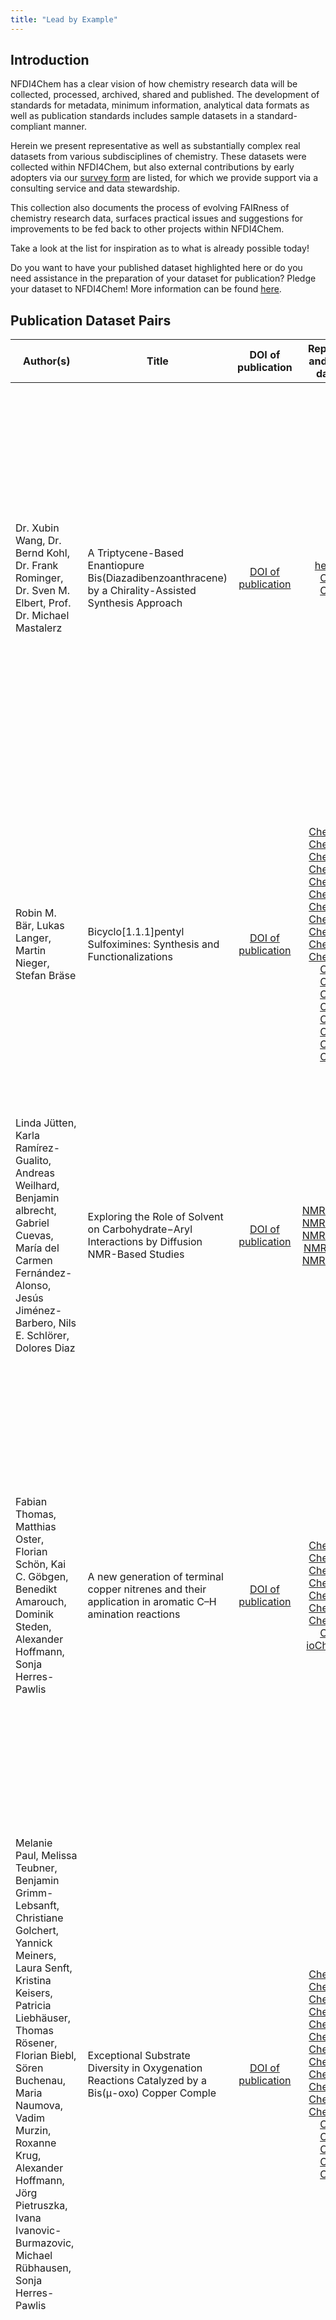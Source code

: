 ```yaml
---
title: "Lead by Example"
---
```


## Introduction

NFDI4Chem has a clear vision of how chemistry research data will be collected, processed, archived, shared and published. The development of standards for metadata, minimum information, analytical data formats as well as publication standards includes sample datasets in a standard-compliant manner.

Herein we present representative as well as substantially complex real datasets from various subdisciplines of chemistry. These datasets were collected within NFDI4Chem, but also external contributions by early adopters via our [survey form](https://docs.google.com/forms/d/e/1FAIpQLSdd_4oNSM0Q4epJwxNU5zthL_0JroGSYl4ILMLR0G1Xo9YbRw/viewform) are listed, for which we provide support via a consulting service and data stewardship. 

This collection also documents the process of evolving FAIRness of chemistry research data, surfaces practical issues and suggestions for improvements to be fed back to other projects within NFDI4Chem.

Take a look at the list for inspiration as to what is already possible today!

Do you want to have your published dataset highlighted here or do you need assistance in the preparation of your dataset for publication? Pledge your dataset to NFDI4Chem! More information can be found [here](https://www.nfdi4chem.de/index.php/2022/02/02/data-pledge-lets-lead-by-example-2/).

## Publication Dataset Pairs

|Author(s)                                                                                                                                                                                                                                                                                                                                         |Title                                                                                                                                                             |DOI of publication                                             |Repository and DOI of dataset                                                                                                                                                                                                                                                                                                                                                                                                                                                                                                                                                                                                                                                                                                                                                                                                                                                                                                                                                                                                                                                                                                                                                                                                                                                                                                    |Curator(s)                                           |Description of dataset                                                                                                                                                                                                                                                                                                                                                                                                                                                                                                                                                                                                              |
|--------------------------------------------------------------------------------------------------------------------------------------------------------------------------------------------------------------------------------------------------------------------------------------------------------------------------------------------------|------------------------------------------------------------------------------------------------------------------------------------------------------------------|:-------------------------------------------------------------:|:-------------------------------------------------------------------------------------------------------------------------------------------------------------------------------------------------------------------------------------------------------------------------------------------------------------------------------------------------------------------------------------------------------------------------------------------------------------------------------------------------------------------------------------------------------------------------------------------------------------------------------------------------------------------------------------------------------------------------------------------------------------------------------------------------------------------------------------------------------------------------------------------------------------------------------------------------------------------------------------------------------------------------------------------------------------------------------------------------------------------------------------------------------------------------------------------------------------------------------------------------------------------------------------------------------------------------------:|:---------------------------------------------------:|------------------------------------------------------------------------------------------------------------------------------------------------------------------------------------------------------------------------------------------------------------------------------------------------------------------------------------------------------------------------------------------------------------------------------------------------------------------------------------------------------------------------------------------------------------------------------------------------------------------------------------|
|Dr. Xubin Wang, Dr. Bernd Kohl, Dr. Frank Rominger, Dr. Sven M. Elbert, Prof. Dr. Michael Mastalerz                                                                                                                                                                                                                                               |A Triptycene-Based Enantiopure Bis(Diazadibenzoanthracene) by a Chirality-Assisted Synthesis Approach                                                             |[DOI of publication](https://doi.org/10.1002/chem.202002781)   |[heiDATA](https://heidata.uni-heidelberg.de/dataset.xhtml?persistentId=doi:10.11588/data/46LINE&version=1.0)<br/>[CCDC](https://dx.doi.org/10.5517/ccdc.csd.cc25b961)<br/>[CCDC](https://dx.doi.org/10.5517/ccdc.csd.cc25b972)                                                                                                                                                                                                                                                                                                                                                                                                                                                                                                                                                                                                                                                                                                                                                                                                                                                                                                                                                                                                                                                                                                   |curated by publishing authors                        |The datasets, curated by the publishing authors, and published in heiData, contains data of NMR, MS, IR in the instrument manufacturers formats.The IR data is also available in TSV format. Elemental analysis data is provided as JPG. Crystallographic data as CIF are available from CCDC. References to datasets in CCDC are given in the supporting information PDF of the corresponding article.                                                                                                                                                                                                                             |
|Robin M. Bär, Lukas Langer, Martin Nieger, Stefan Bräse                                                                                                                                                                                                                                                                                           |Bicyclo\[1.1.1\]pentyl Sulfoximines: Synthesis and Functionalizations                                                                                             |[DOI of publication](https://doi.org/10.1002/adsc.201901453)   |[Chemotion](https://dx.doi.org/10.14272/NMNCNBZSKZJASF-UHFFFAOYSA-N.1)<br/>[Chemotion](https://dx.doi.org/10.14272/DMHUHEHJOBWIMO-UHFFFAOYSA-N.1)<br/>[Chemotion](https://dx.doi.org/10.14272/PHPYRTSEAMTSEI-UHFFFAOYSA-N.1)<br/>[Chemotion](https://dx.doi.org/10.14272/PLJOXMUHAAQZQY-UHFFFAOYSA-N.1)<br/>[Chemotion](https://dx.doi.org/10.14272/UAZVVKAIALHHII-UHFFFAOYSA-N.1)<br/>[Chemotion](https://dx.doi.org/10.14272/LFQXFMHDVUMDRF-UHFFFAOYSA-N.1)<br/>[Chemotion](https://dx.doi.org/10.14272/AICNJBZHCMEDFX-UHFFFAOYSA-N.1)<br/>[Chemotion](https://dx.doi.org/10.14272/NEKGDCIKXKJMQB-UHFFFAOYSA-N.2)<br/>[Chemotion](https://dx.doi.org/10.14272/XVYUYMKGDFPRBJ-UHFFFAOYSA-N.2)<br/>[Chemotion](https://dx.doi.org/10.14272/JPDHSBXYSZUVMX-UHFFFAOYSA-N.1)<br/>[Chemotion](https://dx.doi.org/10.14272/XPZLSBJQMZMCMC-UHFFFAOYSA-N.1)<br/>[CCDC](https://dx.doi.org/10.5517/ccdc.csd.cc23hkz5)<br/>[CCDC](https://dx.doi.org/10.5517/ccdc.csd.cc23hl07)<br/>[CCDC](https://dx.doi.org/10.5517/ccdc.csd.cc23hl18)<br/>[CCDC](https://dx.doi.org/10.5517/ccdc.csd.cc23hl29)<br/>[CCDC](https://dx.doi.org/10.5517/ccdc.csd.cc23hl3b)<br/>[CCDC](https://dx.doi.org/10.5517/ccdc.csd.cc23hl4c)<br/>[CCDC](https://dx.doi.org/10.5517/ccdc.csd.cc23hl5d)<br/>[CCDC](https://dx.doi.org/10.5517/ccdc.csd.cc23hl6f)     |curated by publishing authors                        |The datasets, curated by the publishing authors, contains NMR data in the instrument manufacturers formats and is also provided by Chemotion Repository in the open format JCAMP-DX. Crystallographic data as CIF are available from CCDC. References to datasets in CCDC are given in the supporting information PDF of the corresponding article.                                                                                                                                                                                                                                                                                 |
|Linda Jütten, Karla Ramírez-Gualito, Andreas Weilhard, Benjamin albrecht, Gabriel Cuevas, María del Carmen Fernández-Alonso, Jesús Jiménez-Barbero, Nils E. Schlörer, Dolores Diaz                                                                                                                                                                |Exploring the Role of Solvent on Carbohydrate−Aryl Interactions by Diffusion NMR-Based Studies                                                                    |[DOI of publication](https://doi.org/10.1021/acsomega.7b01630) |[NMRShiftDB2](http://www.nmrshiftdb.org/molecule/60004029)<br/>[NMRShiftDB2](http://www.nmrshiftdb.org/molecule/60004074)<br/>[NMRShiftDB2](http://www.nmrshiftdb.org/molecule/60004071)<br/>[NMRShifDB2](http://www.nmrshiftdb.org/molecule/60004072)<br/>[NMRShiftDB2](http://www.nmrshiftdb.org/molecule/60004073)                                                                                                                                                                                                                                                                                                                                                                                                                                                                                                                                                                                                                                                                                                                                                                                                                                                                                                                                                                                                            |curated by publishing authors                        |The dataset was curated by the publishing authors and is published in NMRShiftDB2. References to the dataset is given via DOI in the supporting information PDF.                                                                                                                                                                                                                                                                                                                                                                                                                                                                    |
|Fabian Thomas, Matthias Oster, Florian Schön, Kai C. Göbgen, Benedikt Amarouch, Dominik Steden, Alexander Hoffmann, Sonja Herres-Pawlis                                                                                                                                                                                                           |A new generation of terminal copper nitrenes and their application in aromatic C–H amination reactions                                                            |[DOI of publication](https://doi.org/10.1039/d1dt00832c)       |[Chemotion](https://dx.doi.org/10.14272/UFNYJPFRGDSKSE-UHFFFAOYSA-N.1)<br/>[Chemotion](https://dx.doi.org/10.14272/LSGGPBYVWWQPOY-UHFFFAOYSA-N.1)<br/>[Chemotion](https://dx.doi.org/10.14272/AXGNYRCNCNZKKZ-UHFFFAOYSA-N.1)<br/>[Chemotion](https://dx.doi.org/10.14272/ZXFVPDKZHCLOHM-UHFFFAOYSA-N.1)<br/>[Chemotion](https://dx.doi.org/10.14272/MHRJPVSEKXPPCE-UHFFFAOYSA-N.1)<br/>[Chemotion](https://dx.doi.org/10.14272/BJUATVHTJTTWSW-UHFFFAOYSA-H.1)<br/>[Chemotion](https://dx.doi.org/10.14272/BJUATVHTJTTWSW-UHFFFAOYSA-H.1)<br/>[CCDC](https://dx.doi.org/10.5517/ccdc.csd.cc23w7mw)<br/>[ioChem-DB](https://doi.org/10.19061/iochem-bd-6-84)                                                                                                                                                                                                                                                                                                                                                                                                                                                                                                                                                                                                                                                                       |curated by publishing authors                        |The datasets, curated by the publishing authors, contain NMR data in the instrument manufacturers formats and is also provided by Chemotion Repository in the open format JCAMP-DX. Crystallographic data as CIF files are available from CCDC and computational data was deposited in ioChem-DB. References to the crystallographic data is given in the section on supporting information in the corresponding publication. References on NMR data can be retrieved from the supplementary information PDF.                                                                                                                       |
|Melanie Paul, Melissa Teubner, Benjamin Grimm-Lebsanft, Christiane Golchert, Yannick Meiners, Laura Senft, Kristina Keisers, Patricia Liebhäuser, Thomas Rösener, Florian Biebl, Sören Buchenau, Maria Naumova, Vadim Murzin, Roxanne Krug, Alexander Hoffmann, Jörg Pietruszka, Ivana Ivanovic-Burmazovic, Michael Rübhausen, Sonja Herres-Pawlis|Exceptional Substrate Diversity in Oxygenation Reactions Catalyzed by a Bis(µ-oxo) Copper Comple                                                                  |[DOI of publication](https://doi.org/10.1002/chem.202000664)   |[Chemotion](https://dx.doi.org/10.14272/FCAMUPIRWKNASD-UHFFFAOYSA-N.1)<br/>[Chemotion](https://dx.doi.org/10.14272/XQWHZHODENELCJ-UHFFFAOYSA-N.1)<br/>[Chemotion](https://dx.doi.org/10.14272/WYPRQDLUGJFJCG-UHFFFAOYSA-N.1)<br/>[Chemotion](https://dx.doi.org/10.14272/SXYROFUQPFOADI-UHFFFAOYSA-N.1)<br/>[Chemotion](https://dx.doi.org/10.14272/NLACLAPNGFWSTA-UHFFFAOYSA-N.1)<br/>[Chemotion](https://dx.doi.org/10.14272/WOMQOOHUINDJRV-UHFFFAOYSA-M.1)<br/>[Chemotion](https://dx.doi.org/10.14272/SQELSYLGCLCOLU-UHFFFAOYSA-M.1)<br/>[Chemotion](https://dx.doi.org/10.14272/SEXRCKWGFSXUOO-UHFFFAOYSA-N.1)<br/>[Chemotion](https://dx.doi.org/10.14272/JJGCDLVZJZGHBZ-UHFFFAOYSA-N.1)<br/>[Chemotion](https://dx.doi.org/10.14272/ODJOHIWKLOPSFF-UHFFFAOYSA-N.1)<br/>[Chemotion](https://dx.doi.org/10.14272/AEFJLSGXOWZNJZ-UHFFFAOYSA-N.1)<br/>[Chemotion](https://dx.doi.org/10.14272/BMNLXKVRGRRHKW-UHFFFAOYSA-N.1)<br/>[CCDC](https://dx.doi.org/10.5517/ccdc.csd.cc23gtbr)<br/>[CCDC](https://dx.doi.org/10.5517/ccdc.csd.cc23gtcs)<br/>[CCDC](https://dx.doi.org/10.5517/ccdc.csd.cc23gtdt)<br/>[CCDC](https://dx.doi.org/10.5517/ccdc.csd.cc23gtfv)<br/>[CCDC](https://dx.doi.org/10.5517/ccdc.csd.cc23wtb5)                                                                                                     |curated by publishing authors                        |The datasets, curated by the publishing authors, contain NMR data in the instrument manufacturers formats and is also provided by Chemotion Repository in the open format JCAMP-DX. Crystallographic data as CIF files are available from CCDC. References to datasets are given in the supporting information PDF of the corresponding article.                                                                                                                                                                                                                                                                                    |
|Toni Ditfe, Dr. Eileen Bette, Dr. Haider N. Sultani, Dr. Alexander Otto, Prof. Dr. Ludger A. Wessjohann, Dr. Norbert Arnold, Prof. Dr. Bernhard Westermann.                                                                                                                                                                                       |Synthesis and biological evaluation of highly potent fungicidal deoxy-Hygrophorones                                                                               |[DOI of publication](https://doi.org/10.1002/ejoc.202100729)   |[RADAR](https://doi.org/10.22000/451)                                                                                                                                                                                                                                                                                                                                                                                                                                                                                                                                                                                                                                                                                                                                                                                                                                                                                                                                                                                                                                                                                                                                                                                                                                                                                            |Tillmann G. Fischer (IPB)                            |The dataset, prepared for publication under NFDI4Chem stewardship and published in RADAR, contains NMR and MS data in the instrument manufacturers formats as well as in open formats such as JCAMP-DX, NMReDATA for NMR data and mzML for MS data. Results from the bioassay are available as CSV. Additionally, all structures are provided as CTfiles and are listed, corresponding to their numbering in the publication, in an CSV including IPB 3LC lab journal entries, SMILES structure codes and InChI and InChIkey identifiers. The corresponding article references the dataset in the section on supporting information.|
|Meike Hahn, Eric von Elert, Laurent Bigler, M. Dolores Díaz Hernández, Nils E. Schloerer                                                                                                                                                                                                                                                          |5α‐Cyprinol sulfate: Complete NMR assignment and revision of earlier published data, including the submission of a computer‐readable assignment in NMReDATA format|[DOI of publication](https://doi.org/10.1002/mrc.4782)         |[NMRShiftDB2](https://doi.org/10.18716/nmrshiftdb2/60004113/nmredata_mrc_cd3od)                                                                                                                                                                                                                                                                                                                                                                                                                                                                                                                                                                                                                                                                                                                                                                                                                                                                                                                                                                                                                                                                                                                                                                                                                                                  |curated by publishing authors                        |The dataset, curated by the publishing authors, is published in NMRShiftDB2 and also available from the publisher as supporting information. References to the dataset is given via DOI in the supporting information DOCX.                                                                                                                                                                                                                                                                                                                                                                                                         |

:::note *This table will be continuously updated with further publication dataset pairs.*
:::